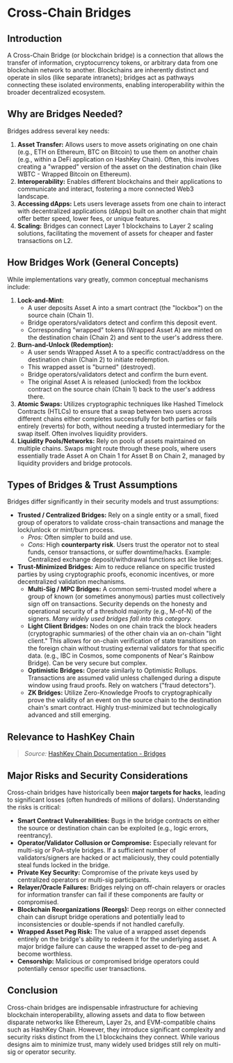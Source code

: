 
# Cross-Chain Bridges

## Introduction

A Cross-Chain Bridge (or blockchain bridge) is a connection that allows the transfer of information, cryptocurrency tokens, or arbitrary data from one blockchain network to another. Blockchains are inherently distinct and operate in silos (like separate intranets); bridges act as pathways connecting these isolated environments, enabling interoperability within the broader decentralized ecosystem.

## Why are Bridges Needed?

Bridges address several key needs:

1.  **Asset Transfer:** Allows users to move assets originating on one chain (e.g., ETH on Ethereum, BTC on Bitcoin) to use them on another chain (e.g., within a DeFi application on HashKey Chain). Often, this involves creating a "wrapped" version of the asset on the destination chain (like WBTC - Wrapped Bitcoin on Ethereum).
2.  **Interoperability:** Enables different blockchains and their applications to communicate and interact, fostering a more connected Web3 landscape.
3.  **Accessing dApps:** Lets users leverage assets from one chain to interact with decentralized applications (dApps) built on another chain that might offer better speed, lower fees, or unique features.
4.  **Scaling:** Bridges can connect Layer 1 blockchains to Layer 2 scaling solutions, facilitating the movement of assets for cheaper and faster transactions on L2.

## How Bridges Work (General Concepts)

While implementations vary greatly, common conceptual mechanisms include:

1.  **Lock-and-Mint:**
    *   A user deposits Asset A into a smart contract (the "lockbox") on the source chain (Chain 1).
    *   Bridge operators/validators detect and confirm this deposit event.
    *   Corresponding "wrapped" tokens (Wrapped Asset A) are minted on the destination chain (Chain 2) and sent to the user's address there.
2.  **Burn-and-Unlock (Redemption):**
    *   A user sends Wrapped Asset A to a specific contract/address on the destination chain (Chain 2) to initiate redemption.
    *   This wrapped asset is "burned" (destroyed).
    *   Bridge operators/validators detect and confirm the burn event.
    *   The original Asset A is released (unlocked) from the lockbox contract on the source chain (Chain 1) back to the user's address there.
3.  **Atomic Swaps:** Utilizes cryptographic techniques like Hashed Timelock Contracts (HTLCs) to ensure that a swap between two users across different chains either completes successfully for both parties or fails entirely (reverts) for both, without needing a trusted intermediary for the swap itself. Often involves liquidity providers.
4.  **Liquidity Pools/Networks:** Rely on pools of assets maintained on multiple chains. Swaps might route through these pools, where users essentially trade Asset A on Chain 1 for Asset B on Chain 2, managed by liquidity providers and bridge protocols.

## Types of Bridges & Trust Assumptions

Bridges differ significantly in their security models and trust assumptions:

*   **Trusted / Centralized Bridges:** Rely on a single entity or a small, fixed group of operators to validate cross-chain transactions and manage the lock/unlock or mint/burn process.
    *   *Pros:* Often simpler to build and use.
    *   *Cons:* High **counterparty risk**. Users trust the operator not to steal funds, censor transactions, or suffer downtime/hacks. Example: Centralized exchange deposit/withdrawal functions act like bridges.
*   **Trust-Minimized Bridges:** Aim to reduce reliance on specific trusted parties by using cryptographic proofs, economic incentives, or more decentralized validation mechanisms.
    *   **Multi-Sig / MPC Bridges:** A common semi-trusted model where a group of known (or sometimes anonymous) parties must collectively sign off on transactions. Security depends on the honesty and operational security of a threshold majority (e.g., M-of-N) of the signers. *Many widely used bridges fall into this category.*
    *   **Light Client Bridges:** Nodes on one chain track the block headers (cryptographic summaries) of the other chain via an on-chain "light client." This allows for on-chain verification of state transitions on the foreign chain without trusting external validators for that specific data. (e.g., IBC in Cosmos, some components of Near's Rainbow Bridge). Can be very secure but complex.
    *   **Optimistic Bridges:** Operate similarly to Optimistic Rollups. Transactions are assumed valid unless challenged during a dispute window using fraud proofs. Rely on watchers ("fraud detectors").
    *   **ZK Bridges:** Utilize Zero-Knowledge Proofs to cryptographically prove the validity of an event on the source chain to the destination chain's smart contract. Highly trust-minimized but technologically advanced and still emerging.

## Relevance to HashKey Chain

> *Source:* [HashKey Chain Documentation - Bridges](https://docs.hashkeychain.net/docs/Build-on-HashKey-Chain/Tools/Bridges)

## Major Risks and Security Considerations

Cross-chain bridges have historically been **major targets for hacks**, leading to significant losses (often hundreds of millions of dollars). Understanding the risks is critical:

*   **Smart Contract Vulnerabilities:** Bugs in the bridge contracts on either the source or destination chain can be exploited (e.g., logic errors, reentrancy).
*   **Operator/Validator Collusion or Compromise:** Especially relevant for multi-sig or PoA-style bridges. If a sufficient number of validators/signers are hacked or act maliciously, they could potentially steal funds locked in the bridge.
*   **Private Key Security:** Compromise of the private keys used by centralized operators or multi-sig participants.
*   **Relayer/Oracle Failures:** Bridges relying on off-chain relayers or oracles for information transfer can fail if these components are faulty or compromised.
*   **Blockchain Reorganizations (Reorgs):** Deep reorgs on either connected chain can disrupt bridge operations and potentially lead to inconsistencies or double-spends if not handled carefully.
*   **Wrapped Asset Peg Risk:** The value of a wrapped asset depends entirely on the bridge's ability to redeem it for the underlying asset. A major bridge failure can cause the wrapped asset to de-peg and become worthless.
*   **Censorship:** Malicious or compromised bridge operators could potentially censor specific user transactions.

## Conclusion

Cross-chain bridges are indispensable infrastructure for achieving blockchain interoperability, allowing assets and data to flow between disparate networks like Ethereum, Layer 2s, and EVM-compatible chains such as HashKey Chain. However, they introduce significant complexity and security risks distinct from the L1 blockchains they connect. While various designs aim to minimize trust, many widely used bridges still rely on multi-sig or operator security. 